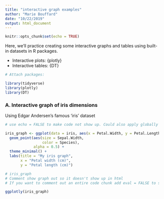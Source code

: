 ```yaml
---
title: "interactive graph examples"
author: "Marie Bouffard"
date: "10/22/2019"
output: html_document
---
```


```r
knitr::opts_chunk$set(echo = TRUE)
```

Here, we'll practice creating some interactive graphs and tables using built-in datasets in R packages.

- Interactive plots: {plotly}
- Interactive tables: {DT}

```r

# Attach packages:

library(tidyverse)
library(plotly)
library(DT)

```

### A. Interactive graph of iris dimensions

Using Edgar Andersen's famous 'iris' dataset
```r

# use echo = FALSE to make code not show up. Could also apply globally by changing TRUE to FALSE in first (defualt) code chunk

iris_graph <- ggplot(data = iris, aes(x = Petal.Width, y = Petal.Length)) +
  geom_point(aes(size = Sepal.Width,
                 color = Species),
             alpha = 0.5) +
  theme_minimal() +
  labs(title = "My iris graph", 
       x = "Petal width (cm)", 
       y = "Petal length (cm)")

# iris_graph
# Comment show graph out so it doesn't show up in html
# If you want to comment out an entire code chunk add eval = FALSE to squiggly bracket heading of code chunk

ggplotly(iris_graph)


```


